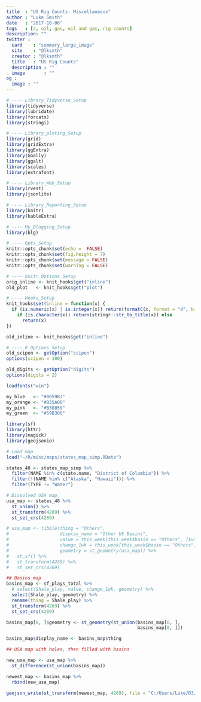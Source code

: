 ```yaml
---
title  : "US Rig Counts: Miscellaneous"
author : "Luke Smith"
date   : "2017-10-06"
tags   : [r, oil, gas, oil and gas, rig counts]
description: ""
twitter :
  card    : "summary_large_image"
  site    : "@lksmth"
  creator : "@lksmth"
  title   : "US Rig Counts"
  description : ""
  image       : ""
og :
  image : ""
---
```


```r
# ---- Library_Tidyverse_Setup
library(tidyverse)
library(lubridate)
library(forcats)
library(stringi)

# ---- Library_ploting_Setup
library(grid)
library(gridExtra)
library(ggExtra)
library(GGally)
library(ggalt)
library(scales)
library(extrafont)

# ---- Library_Web_Setup
library(rvest)
library(jsonlite)

# ---- Library_Reporting_Setup
library(knitr)
library(kableExtra)

# ---- My_Blogging_Setup
library(blg)
```

```r
# ---- Opts_Setup
knitr::opts_chunk$set(echo =  FALSE)
knitr::opts_chunk$set(fig.height = 7)
knitr::opts_chunk$set(message = FALSE)
knitr::opts_chunk$set(warning = FALSE)
```

```r
# ---- knitr_Options_Setup
orig_inline <- knit_hooks$get("inline")
old_plot   <- knit_hooks$get("plot")

# ---- Hooks_Setup
knit_hooks$set(inline = function(x) {
  if (is.numeric(x) | is.integer(x)) return(formatC(x, format = "d", big.mark = ",")) else
    if (is.character(x)) return(stringr::str_to_title(x)) else
      return(x)
})

old_inline <- knit_hooks$get("inline")
```

```r
# ---- R_Options_Setup
old_scipen <- getOption("scipen")
options(scipen = 100)

old_digits <- getOption("digits")
options(digits = 2)
```

```r
loadfonts("win")

my_blue   <- "#0059B3"
my_orange <- "#B35A00"
my_pink   <- "#B30059"
my_green  <- "#59B300"
```

<!-- Extra setup -->

```r
library(sf)
library(httr)
library(magick)
library(geojsonio)
```

```r
# Load map
load("~/R/misc/maps/states_map_simp.RData")

states_48 <- states_map_simp %>%
  filter(NAME %in% c(state.name, "District of Columbia")) %>%
  filter(!(NAME %in% c("Alaska", "Hawaii"))) %>%
  filter(TYPE != "Water")

# Dissolved USA map
usa_map <- states_48 %>%
  st_union() %>%
  st_transform(4269) %>%
  st_set_crs(4269)

# usa_map <- tibble(thing = "Others",
#                   display_name = "Other US Basins",
#                   value = this_week[this_week$basin == "Others", ]$value,
#                   change_1wk = this_week[this_week$basin == "Others", ]$change_1wk,
#                   geometry = st_geometry(usa_map)) %>%
#   st_sf() %>%
#   st_transform(4269) %>%
#   st_set_crs(4269)

## Basins map
basins_map <- sf_plays_total %>%
  # select(Shale_play, value, change_1wk, geometry) %>%
  select(Shale_play, geometry) %>%
  rename(thing = Shale_play) %>%
  st_transform(4269) %>%
  st_set_crs(4269)

basins_map[8, ]$geometry <- st_geometry(st_union(basins_map[8, ],
                                                 basins_map[8, ]))

basins_map$display_name <- basins_map$thing

## USA map with holes, then filled with basins

new_usa_map <- usa_map %>%
  st_difference(st_union(basins_map))

newest_map <- basins_map %>%
  rbind(new_usa_map)

geojson_write(st_transform(newest_map, 4269), file = "C:/Users/Luke/D3/data/geo_newest_map.json")
```
